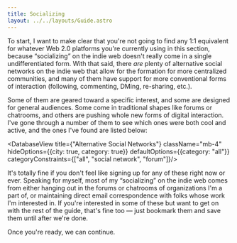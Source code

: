 ```yaml
---
title: Socializing
layout: ../../layouts/Guide.astro
---
```


To start, I want to make clear that you're not going to find any 1:1 equivalent for whatever Web 2.0 platforms you're currently using in this section, because “socializing” on the indie web doesn't really come in a single undifferentiated form. With that said, there *are* plenty of alternative social networks on the indie web that allow for the formation for more centralized communities, and many of them have support for more conventional forms of interaction (following, commenting, DMing, re-sharing, etc.). 

Some of them are geared toward a specific interest, and some are designed for general audiences. Some come in traditional shapes like forums or chatrooms, and others are pushing whole new forms of digital interaction. I've gone through a number of them to see which ones were both cool and active, and the ones I've found are listed below:

<DatabaseView title={"Alternative Social Networks"} className="mb-4" hideOptions={{city: true, category: true}} defaultOptions={{category: "all"}} categoryConstraints={["all", "social network", "forum"]}/>

It's totally fine if you don't feel like signing up for any of these right now or ever. Speaking for myself, most of my “socializing” on the indie web comes from either hanging out in the forums or chatrooms of organizations I'm a part of, or maintaining direct email correspondence with folks whose work I'm interested in. If you're interested in some of these but want to get on with the rest of the guide, that's fine too — just bookmark them and save them until after we're done.

Once you're ready, we can continue.

<GuidePrevNext />